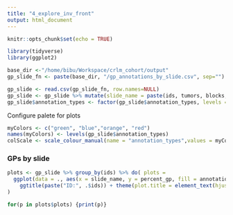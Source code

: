```yaml
---
title: "4_explore_inv_front"
output: html_document
---
```


```r
knitr::opts_chunk$set(echo = TRUE)
```

```r
library(tidyverse)
library(ggplot2)
```

```r
base_dir <-"/home/bibu/Workspace/crlm_cohort/output"
gp_slide_fn <- paste(base_dir, "/gp_annotations_by_slide.csv", sep="")
```

```r
gp_slide <- read.csv(gp_slide_fn, row.names=NULL)
gp_slide <- gp_slide %>% mutate(slide_name = paste(ids, tumors, blocks, sep="-"))
gp_slide$annotation_types <- factor(gp_slide$annotation_types, levels = c("P", "D","R2", "R") )
```

Configure palete for plots
```r
myColors <- c("green", "blue","orange", "red")
names(myColors) <- levels(gp_slide$annotation_types)
colScale <- scale_colour_manual(name = "annotation_types",values = myColors)
```

### GPs by slide
```r
plots <- gp_slide %>% group_by(ids) %>% do( plots =
  ggplot(data = ., aes(x = slide_name, y = percent_gp, fill = annotation_types))+ geom_bar(stat="identity") + scale_fill_manual(name = "annotation_types",values = myColors) +
    ggtitle(paste("ID:", .$ids)) + theme(plot.title = element_text(hjust = 0.5)) + guides(fill=guide_legend(title="GPs")) + facet_wrap(~ tumors, scales = "free_x")
)

for(p in plots$plots) {print(p)}
```
